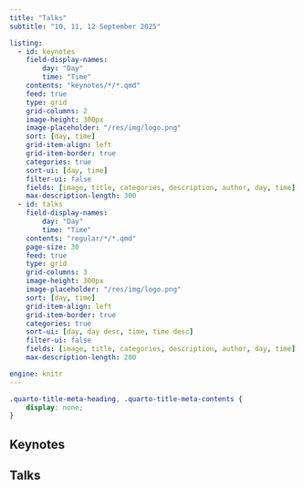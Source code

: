 ```yaml
---
title: "Talks"
subtitle: "10, 11, 12 September 2025"

listing:
  - id: keynotes
    field-display-names:
        day: "Day"
        time: "Time"
    contents: "keynotes/*/*.qmd"
    feed: true
    type: grid
    grid-columns: 2
    image-height: 300px
    image-placeholder: "/res/img/logo.png"
    sort: [day, time]
    grid-item-align: left
    grid-item-border: true
    categories: true
    sort-ui: [day, time]
    filter-ui: false
    fields: [image, title, categories, description, author, day, time]
    max-description-length: 300    
  - id: talks
    field-display-names:
        day: "Day"
        time: "Time"
    contents: "regular/*/*.qmd"
    page-size: 30
    feed: true
    type: grid
    grid-columns: 3
    image-height: 300px
    image-placeholder: "/res/img/logo.png"
    sort: [day, time]
    grid-item-align: left
    grid-item-border: true
    categories: true
    sort-ui: [day, day desc, time, time desc]
    filter-ui: false
    fields: [image, title, categories, description, author, day, time]
    max-description-length: 200

engine: knitr
---
```


```css
.quarto-title-meta-heading, .quarto-title-meta-contents {
    display: none;
}
```


## Keynotes

:::{#keynotes}
:::

## Talks

:::{#talks}
:::
